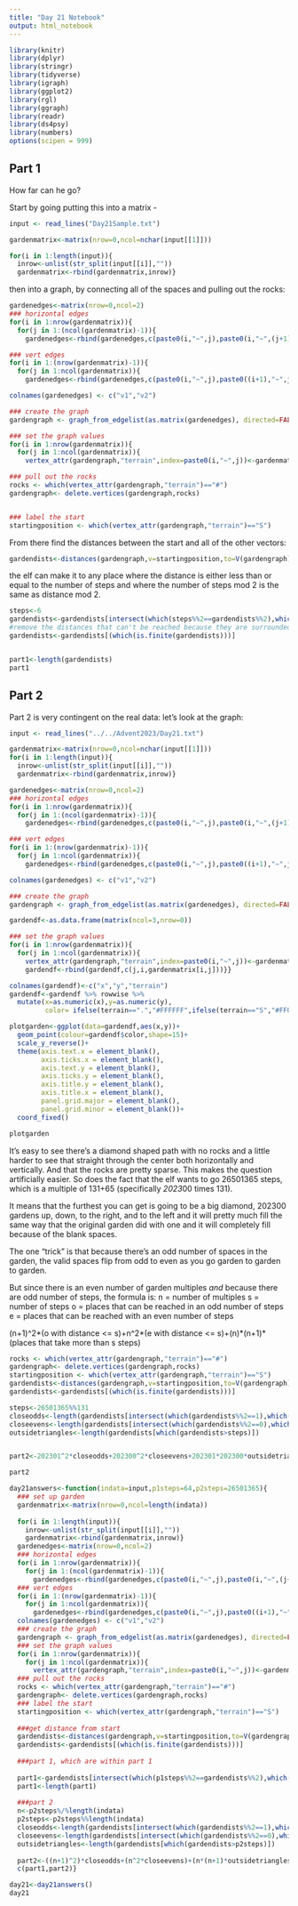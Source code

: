 ```yaml
---
title: "Day 21 Notebook"
output: html_notebook
---
```


```r
library(knitr)
library(dplyr)
library(stringr)
library(tidyverse)
library(igraph)
library(ggplot2)
library(rgl)
library(ggraph)
library(readr)
library(ds4psy)
library(numbers)
options(scipen = 999)
```


## Part 1
How far can he go?

Start by going putting this into a matrix - 

```r
input <- read_lines("Day21Sample.txt")

gardenmatrix<-matrix(nrow=0,ncol=nchar(input[[1]]))

for(i in 1:length(input)){
  inrow<-unlist(str_split(input[[i]],""))
  gardenmatrix<-rbind(gardenmatrix,inrow)}

```
then into a graph, by connecting all of the spaces and pulling out the rocks:

```r
gardenedges<-matrix(nrow=0,ncol=2)
### horizontal edges
for(i in 1:nrow(gardenmatrix)){
  for(j in 1:(ncol(gardenmatrix)-1)){
    gardenedges<-rbind(gardenedges,c(paste0(i,"~",j),paste0(i,"~",(j+1))))}}

### vert edges
for(i in 1:(nrow(gardenmatrix)-1)){
  for(j in 1:ncol(gardenmatrix)){
    gardenedges<-rbind(gardenedges,c(paste0(i,"~",j),paste0((i+1),"~",j)))}}

colnames(gardenedges) <- c("v1","v2")

### create the graph
gardengraph <- graph_from_edgelist(as.matrix(gardenedges), directed=FALSE)

### set the graph values
for(i in 1:nrow(gardenmatrix)){
  for(j in 1:ncol(gardenmatrix)){
    vertex_attr(gardengraph,"terrain",index=paste0(i,"~",j))<-gardenmatrix[i,j]}}

### pull out the rocks
rocks <- which(vertex_attr(gardengraph,"terrain")=="#")
gardengraph<- delete.vertices(gardengraph,rocks)


### label the start
startingposition <- which(vertex_attr(gardengraph,"terrain")=="S")
```
From there find the distances between the start and all of the other vectors:
```r
gardendists<-distances(gardengraph,v=startingposition,to=V(gardengraph))
```

the elf can make it to any place where the distance is either less than or equal to the number of steps and where the number of steps mod 2 is the same as distance mod 2.
```r
steps<-6
gardendists<-gardendists[intersect(which(steps%%2==gardendists%%2),which(gardendists<=steps))]
#remove the distances that can't be reached because they are surrounded by rocks.
gardendists<-gardendists[(which(is.finite(gardendists)))]


part1<-length(gardendists)
part1
```
## Part 2
Part 2 is very contingent on the real data:
let's look at the graph:
```r
input <- read_lines("../../Advent2023/Day21.txt")

gardenmatrix<-matrix(nrow=0,ncol=nchar(input[[1]]))
for(i in 1:length(input)){
  inrow<-unlist(str_split(input[[i]],""))
  gardenmatrix<-rbind(gardenmatrix,inrow)}

gardenedges<-matrix(nrow=0,ncol=2)
### horizontal edges
for(i in 1:nrow(gardenmatrix)){
  for(j in 1:(ncol(gardenmatrix)-1)){
    gardenedges<-rbind(gardenedges,c(paste0(i,"~",j),paste0(i,"~",(j+1))))}}

### vert edges
for(i in 1:(nrow(gardenmatrix)-1)){
  for(j in 1:ncol(gardenmatrix)){
    gardenedges<-rbind(gardenedges,c(paste0(i,"~",j),paste0((i+1),"~",j)))}}

colnames(gardenedges) <- c("v1","v2")
```

```r

### create the graph
gardengraph <- graph_from_edgelist(as.matrix(gardenedges), directed=FALSE)

gardendf<-as.data.frame(matrix(ncol=3,nrow=0))

### set the graph values
for(i in 1:nrow(gardenmatrix)){
  for(j in 1:ncol(gardenmatrix)){
    vertex_attr(gardengraph,"terrain",index=paste0(i,"~",j))<-gardenmatrix[i,j]
    gardendf<-rbind(gardendf,c(j,i,gardenmatrix[i,j]))}}

colnames(gardendf)<-c("x","y","terrain")
gardendf<-gardendf %>% rowwise %>%
  mutate(x=as.numeric(x),y=as.numeric(y),
         color= ifelse(terrain==".","#FFFFFF",ifelse(terrain=="S","#FF0000","#000000")))


```
```r
plotgarden<-ggplot(data=gardendf,aes(x,y))+
  geom_point(colour=gardendf$color,shape=15)+
  scale_y_reverse()+
  theme(axis.text.x = element_blank(),
        axis.ticks.x = element_blank(),
        axis.text.y = element_blank(),
        axis.ticks.y = element_blank(),
        axis.title.y = element_blank(),
        axis.title.x = element_blank(),
        panel.grid.major = element_blank(),
        panel.grid.minor = element_blank())+
  coord_fixed()

plotgarden
```
It's easy to see there's a diamond shaped path with no rocks and a little harder to see that straight through the center both horizontally and vertically. And that the rocks are pretty sparse. This makes the question artificially easier.  So does the fact that the elf wants to go 26501365 steps, which is a multiple of 131+65 (specifically *2023*00 times 131).

It means that the furthest you can get is going to be a big diamond, 202300 gardens up, down, to the right, and to the left and it will pretty much fill the same way that the original garden did with one and it will completely fill because of the blank spaces.

The one "trick" is that because there's an odd number of spaces in the garden, the valid spaces flip from odd to even as you go garden to garden to garden.

But since there is an even number of garden multiples *and* because there are odd number of steps, the formula is:
n = number of multiples
s = number of steps
o = places that can be reached in an odd number of steps
e = places that can be reached with an even number of steps

(n+1)^2\*(o with distance <= s)+n^2\*(e with distance <= s)+(n)\*(n+1)\*(places that take more than s steps)
```r
rocks <- which(vertex_attr(gardengraph,"terrain")=="#")
gardengraph<- delete.vertices(gardengraph,rocks)
startingposition <- which(vertex_attr(gardengraph,"terrain")=="S")
gardendists<-distances(gardengraph,v=startingposition,to=V(gardengraph))
gardendists<-gardendists[(which(is.finite(gardendists)))]
```

```r
steps<-26501365%%131
closeodds<-length(gardendists[intersect(which(gardendists%%2==1),which(gardendists<=steps))])
closeevens<-length(gardendists[intersect(which(gardendists%%2==0),which(gardendists<=steps))])
outsidetriangles<-length(gardendists[which(gardendists>steps)])


part2<-202301^2*closeodds+202300^2*closeevens+202301*202300*outsidetriangles

part2
```


```r
day21answers<-function(indata=input,p1steps=64,p2steps=26501365){
  ### set up garden
  gardenmatrix<-matrix(nrow=0,ncol=length(indata))
  
  for(i in 1:length(input)){
    inrow<-unlist(str_split(input[[i]],""))
    gardenmatrix<-rbind(gardenmatrix,inrow)}
  gardenedges<-matrix(nrow=0,ncol=2)
  ### horizontal edges
  for(i in 1:nrow(gardenmatrix)){
    for(j in 1:(ncol(gardenmatrix)-1)){
      gardenedges<-rbind(gardenedges,c(paste0(i,"~",j),paste0(i,"~",(j+1))))}}
  ### vert edges
  for(i in 1:(nrow(gardenmatrix)-1)){
    for(j in 1:ncol(gardenmatrix)){
      gardenedges<-rbind(gardenedges,c(paste0(i,"~",j),paste0((i+1),"~",j)))}}
  colnames(gardenedges) <- c("v1","v2")
  ### create the graph
  gardengraph <- graph_from_edgelist(as.matrix(gardenedges), directed=FALSE)
  ### set the graph values
  for(i in 1:nrow(gardenmatrix)){
    for(j in 1:ncol(gardenmatrix)){
      vertex_attr(gardengraph,"terrain",index=paste0(i,"~",j))<-gardenmatrix[i,j]}}
  ### pull out the rocks
  rocks <- which(vertex_attr(gardengraph,"terrain")=="#")
  gardengraph<- delete.vertices(gardengraph,rocks)
  ### label the start
  startingposition <- which(vertex_attr(gardengraph,"terrain")=="S")
  
  ###get distance from start
  gardendists<-distances(gardengraph,v=startingposition,to=V(gardengraph))
  gardendists<-gardendists[(which(is.finite(gardendists)))]
  
  ###part 1, which are within part 1
  
  part1<-gardendists[intersect(which(p1steps%%2==gardendists%%2),which(gardendists<=p1steps))]
  part1<-length(part1)
  
  ###part 2
  n<-p2steps%/%length(indata)
  p2steps<-p2steps%%length(indata)
  closeodds<-length(gardendists[intersect(which(gardendists%%2==1),which(gardendists<=p2steps))])
  closeevens<-length(gardendists[intersect(which(gardendists%%2==0),which(gardendists<=p2steps))])
  outsidetriangles<-length(gardendists[which(gardendists>p2steps)])
  
  part2<-((n+1)^2)*closeodds+(n^2*closeevens)+(n*(n+1)*outsidetriangles)
  c(part1,part2)}
```

```r
day21<-day21answers()
day21
```

